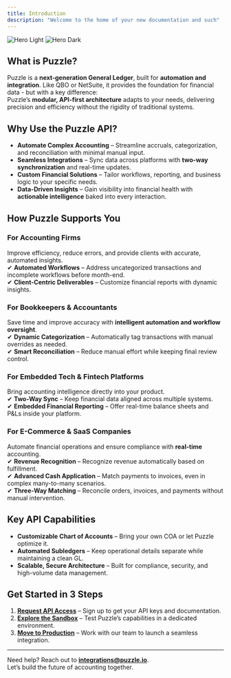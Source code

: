 ```yaml
---
title: Introduction
description: "Welcome to the home of your new documentation and such"
---
```


<img
  className="block dark:hidden"
  src="/images/LinkedInBannerB.png"
  alt="Hero Light"
/>
<img
  className="hidden dark:block"
  src="/images/LinkedInBannerB.png"
  alt="Hero Dark"
/>

## **What is Puzzle?**
Puzzle is a **next-generation General Ledger**, built for **automation and integration**. Like QBO or NetSuite, it provides the foundation for financial data - but with a key difference:  
Puzzle’s **modular, API-first architecture** adapts to your needs, delivering precision and efficiency without the rigidity of traditional systems.

## **Why Use the Puzzle API?**
- **Automate Complex Accounting** – Streamline accruals, categorization, and reconciliation with minimal manual input.  
- **Seamless Integrations** – Sync data across platforms with **two-way synchronization** and real-time updates.  
- **Custom Financial Solutions** – Tailor workflows, reporting, and business logic to your specific needs.  
- **Data-Driven Insights** – Gain visibility into financial health with **actionable intelligence** baked into every interaction.  

## **How Puzzle Supports You**
### **For Accounting Firms**  
Improve efficiency, reduce errors, and provide clients with accurate, automated insights.  
✔ **Automated Workflows** – Address uncategorized transactions and incomplete workflows before month-end.  
✔ **Client-Centric Deliverables** – Customize financial reports with dynamic insights.  

### **For Bookkeepers & Accountants**  
Save time and improve accuracy with **intelligent automation and workflow oversight**.  
✔ **Dynamic Categorization** – Automatically tag transactions with manual overrides as needed.  
✔ **Smart Reconciliation** – Reduce manual effort while keeping final review control.  

### **For Embedded Tech & Fintech Platforms**  
Bring accounting intelligence directly into your product.  
✔ **Two-Way Sync** – Keep financial data aligned across multiple systems.  
✔ **Embedded Financial Reporting** – Offer real-time balance sheets and P&Ls inside your platform.  

### **For E-Commerce & SaaS Companies**  
Automate financial operations and ensure compliance with **real-time** accounting.  
✔ **Revenue Recognition** – Recognize revenue automatically based on fulfillment.  
✔ **Advanced Cash Application** – Match payments to invoices, even in complex many-to-many scenarios.  
✔ **Three-Way Matching** – Reconcile orders, invoices, and payments without manual intervention.  

## **Key API Capabilities**
- **Customizable Chart of Accounts** – Bring your own COA or let Puzzle optimize it.  
- **Automated Subledgers** – Keep operational details separate while maintaining a clean GL.  
- **Scalable, Secure Architecture** – Built for compliance, security, and high-volume data management.  

## **Get Started in 3 Steps**
1. **[Request API Access](#)** – Sign up to get your API keys and documentation.  
2. **[Explore the Sandbox](#)** – Test Puzzle’s capabilities in a dedicated environment.  
3. **[Move to Production](#)** – Work with our team to launch a seamless integration.  

---

Need help? Reach out to **[integrations@puzzle.io](mailto:integrations@puzzle.io)**.  
Let’s build the future of accounting together.
